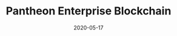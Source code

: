 ---
title: Pantheon Enterprise Blockchain
tag: DePIN
status: publish
date: 2020-05-17
slug: An enterprise-ready consortium blockchain designed for the Internet of Things (IoT)
website:
twitter:
logo: /img/Pantheon Enterprise Blockchain.png
featured_img: https://wp.gcap1.iotex.io/wp-content/uploads/2020/09/pantheon-header.png
telegram:
---